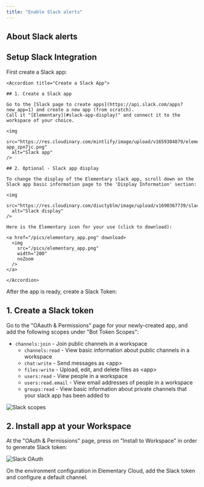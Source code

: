 ```yaml
---
title: "Enable Slack alerts"
---
```


## About Slack alerts

<Snippet file="alerts/alerts-introduction.mdx" />

## Setup Slack Integration

<Steps>
  <Step title="Slack App">
    First create a Slack app:

    <Accordion title="Create a Slack App">

    ## 1. Create a Slack app

    Go to the [Slack page to create apps](https://api.slack.com/apps?new_app=1) and create a new app (from scratch).
    Call it "[Elementary](#slack-app-display)" and connect it to the workspace of your choice.

    <img
      src="https://res.cloudinary.com/mintlify/image/upload/v1659304879/elementary/slack-app_zpn7jc.png"
      alt="Slack app"
    />

    ## 2. Optional - Slack app display

    To change the display of the Elementary slack app, scroll down on the Slack app basic information page to the 'Display Information' section:

    <img
      src="https://res.cloudinary.com/diuctyblm/image/upload/v1690367739/slack_app_customize_movkxg.png"
      alt="Slack display"
    />

    Here is the Elementary icon for your use (click to download):

    <a href="/pics/elementary_app.png" download>
      <img
        src="/pics/elementary_app.png"
        width="200"
        noZoom
      />
    </a>

    </Accordion>

  </Step>
  <Step title="Slack Token">
    After the app is ready, create a Slack Token:

<Accordion title="Create Slack Token">

## 1. Create a Slack token

Go to the "OAauth & Permissions" page for your newly-created app, and add the following scopes under "Bot Token Scopes":

- `channels:join` - Join public channels in a workspace
  - `channels:read` - View basic information about public channels in a workspace
  - `chat:write` - Send messages as \<app\>
  - `files:write` - Upload, edit, and delete files as \<app\>
  - `users:read` - View people in a workspace
  - `users:read.email` - View email addresses of people in a workspace
  - `groups:read` - View basic information about private channels that your slack app has been added to

<img
  src="https://res.cloudinary.com/diuctyblm/image/upload/v1695889115/slack-app-permissions-new_bysiso.png"
  alt="Slack scopes"
/>

## 2. Install app at your Workspace

At the "OAuth & Permissions" page, press on "Install to Workspace" in order to generate Slack token:

<img
  src="https://res.cloudinary.com/mintlify/image/upload/v1659304881/elementary/slack-oauth_g6p5jj.png"
  alt="Slack OAuth"
/>

</Accordion>
  </Step>
  <Step title="Connect Slack">
    On the environment configuration in Elementary Cloud, add the Slack token and configure a default channel. 
  </Step>
</Steps>
